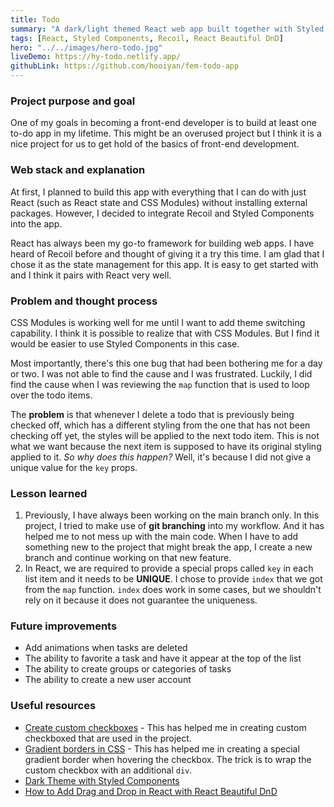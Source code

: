 ```yaml
---
title: Todo
summary: "A dark/light themed React web app built together with Styled Components and Recoil that allows users to add, mark, and delete to-do items. The users can drag and drop to reorder the to-do items."
tags: [React, Styled Components, Recoil, React Beautiful DnD]
hero: "../../images/hero-todo.jpg"
liveDemo: https://hy-todo.netlify.app/
githubLink: https://github.com/hooiyan/fem-todo-app
---
```


### Project purpose and goal

One of my goals in becoming a front-end developer is to build at least one to-do app in my lifetime. This might be an overused project but I think it is a nice project for us to get hold of the basics of front-end development.

### Web stack and explanation

<!-- - React
- Styled Components
- Recoil
- React Beautiful DnD -->

At first, I planned to build this app with everything that I can do with just React (such as React state and CSS Modules) without installing external packages. However, I decided to integrate Recoil and Styled Components into the app. 

React has always been my go-to framework for building web apps. I have heard of Recoil before and thought of giving it a try this time. I am glad that I chose it as the state management for this app. It is easy to get started with and I think it pairs with React very well.

### Problem and thought process

CSS Modules is working well for me until I want to add theme switching capability. I think it is possible to realize that with CSS Modules. But I find it would be easier to use Styled Components in this case.

Most importantly, there's this one bug that had been bothering me for a day or two. I was not able to find the cause and I was frustrated. Luckily, I did find the cause when I was reviewing the `map` function that is used to loop over the todo items. 

The **problem** is that whenever I delete a todo that is previously being checked off, which has a different styling from the one that has not been checking off yet, the styles will be applied to the next todo item. This is not what we want because the next item is supposed to have its original styling applied to it. _So why does this happen?_ Well, it's because I did not give a unique value for the `key` props.

### Lesson learned

1. Previously, I have always been working on the main branch only. In this project, I tried to make use of **git branching** into my workflow. And it has helped me to not mess up with the main code. When I have to add something new to the project that might break the app, I create a new branch and continue working on that new feature.
2. In React, we are required to provide a special props called `key` in each list item and it needs to be **UNIQUE**. I chose to provide `index` that we got from the `map` function. `index` does work in some cases, but we shouldn't rely on it because it does not guarantee the uniqueness.

### Future improvements

- Add animations when tasks are deleted
- The ability to favorite a task and have it appear at the top of the list
- The ability to create groups or categories of tasks
- The ability to create a new user account

### Useful resources

- [Create custom checkboxes](https://www.w3schools.com/howto/tryit.asp?filename=tryhow_css_custom_checkbox) - This has helped me in creating custom checkboxed that are used in the project.
- [Gradient borders in CSS](https://css-tricks.com/gradient-borders-in-css/) - This has helped me in creating a special gradient border when hovering the checkbox. The trick is to wrap the custom checkbox with an additional `div`.
- [Dark Theme with Styled Components](https://medium.com/bigpanda-engineering/dark-theme-with-styled-components-a573dd898e2a)
- [How to Add Drag and Drop in React with React Beautiful DnD](https://www.freecodecamp.org/news/how-to-add-drag-and-drop-in-react-with-react-beautiful-dnd/)
